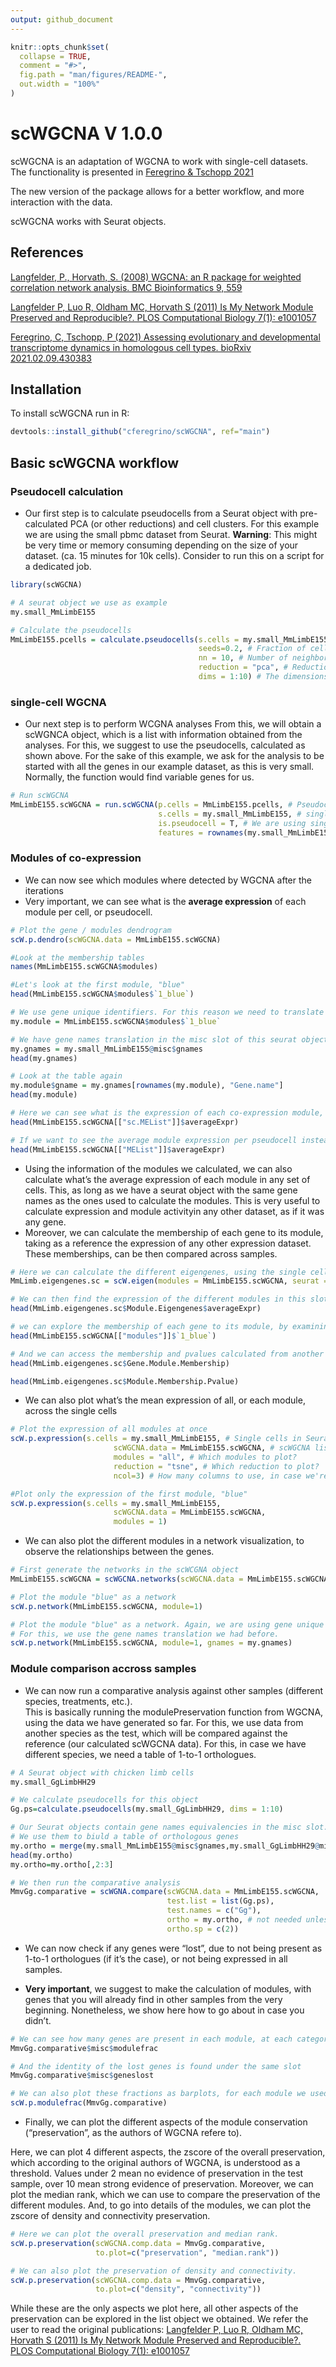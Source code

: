 ```yaml
---
output: github_document
---
```


<!-- README.md is generated from README.Rmd. Please edit that file -->

```r
knitr::opts_chunk$set(
  collapse = TRUE,
  comment = "#>",
  fig.path = "man/figures/README-",
  out.width = "100%"
)
```

# scWGCNA V 1.0.0

<!-- badges: start -->
<!-- badges: end -->

scWGCNA is an adaptation of WGCNA to work with single-cell datasets.
The functionality is presented in  <a href="http://doi.org/10.1002/dvdy.384" target="_blank">Feregrino & Tschopp 2021</a>

The new version of the package allows for a better workflow, and more interaction with the data.

scWGCNA works with Seurat objects.

## References

<a href="https://bmcbioinformatics.biomedcentral.com/articles/10.1186/1471-2105-9-559" target="_blank">Langfelder, P., Horvath, S. (2008) WGCNA: an R package for weighted correlation network analysis. BMC Bioinformatics 9, 559</a>

<a href="https://journals.plos.org/ploscompbiol/article?id=10.1371/journal.pcbi.1001057" target="_blank">Langfelder P, Luo R, Oldham MC, Horvath S (2011) Is My Network Module Preserved and Reproducible?. PLOS Computational Biology 7(1): e1001057</a>

<a href="https://doi.org/10.1101/2021.02.09.430383" target="_blank">Feregrino, C, Tschopp, P (2021) Assessing evolutionary and developmental transcriptome dynamics in homologous cell types. bioRxiv 2021.02.09.430383</a>


## Installation

To install scWGCNA run in R:

```r

devtools::install_github("cferegrino/scWGCNA", ref="main")

```

## Basic scWGCNA workflow

### Pseudocell calculation

* Our first step is to calculate pseudocells from a Seurat object with pre-calculated PCA (or other reductions) and cell clusters.
For this example we are using the small pbmc dataset from Seurat.
**Warning**: This might be very time or memory consuming depending on the size of your dataset. (ca. 15 minutes for 10k cells). Consider to run this on a script for a dedicated job.

```r

library(scWGCNA)

# A seurat object we use as example
my.small_MmLimbE155

# Calculate the pseudocells
MmLimbE155.pcells = calculate.pseudocells(s.cells = my.small_MmLimbE155, # Single cells in Seurat object
                                          seeds=0.2, # Fraction of cells to use as seeds to aggregate pseudocells
                                          nn = 10, # Number of neighbors to aggregate
                                          reduction = "pca", # Reduction to use
                                          dims = 1:10) # The dimensions to use

```

### single-cell WGCNA

* Our next step is to perform WCGNA analyses
From this, we will obtain a scWGNCA object, which is a list with information obtained from the analyses.
For this, we suggest to use the pseudocells, calculated as shown above.
For the sake of this example, we ask for the analysis to be started with all the genes in our example dataset, as this is very small.  Normally, the function would find variable genes for us.  

```r

# Run scWGCNA
MmLimbE155.scWGCNA = run.scWGCNA(p.cells = MmLimbE155.pcells, # Pseudocells (recommended), or Seurat single cells
                                 s.cells = my.small_MmLimbE155, # single cells in Seurat format
                                 is.pseudocell = T, # We are using single cells twice this time
                                 features = rownames(my.small_MmLimbE155)) # Recommended: variable genes

```

### Modules of co-expression

* We can now see which modules where detected by WGCNA after the iterations
* Very important, we can see what is the **average expression** of each module per cell, or pseudocell.

```r
# Plot the gene / modules dendrogram
scW.p.dendro(scWGCNA.data = MmLimbE155.scWGCNA)

#Look at the membership tables
names(MmLimbE155.scWGCNA$modules)

#Let's look at the first module, "blue"
head(MmLimbE155.scWGCNA$modules$`1_blue`)

# We use gene unique identifiers. For this reason we need to translate them to names
my.module = MmLimbE155.scWGCNA$modules$`1_blue`

# We have gene names translation in the misc slot of this seurat object.
my.gnames = my.small_MmLimbE155@misc$gnames
head(my.gnames)

# Look at the table again
my.module$gname = my.gnames[rownames(my.module), "Gene.name"]
head(my.module)

# Here we can see what is the expression of each co-expression module, per cell. This is in one of the list items
head(MmLimbE155.scWGCNA[["sc.MEList"]]$averageExpr)

# If we want to see the average module expression per pseudocell instead of single cells, we find it here
head(MmLimbE155.scWGCNA[["MEList"]]$averageExpr)

```

* Using the information of the modules we calculated, we can also calculate what's the average expression of each module in any set of cells. This, as long as we have a seurat object with the same gene names as the ones used to calculate the modules. This is very useful to calculate expression and module activityin any other dataset, as if it was any gene.
* Moreover, we can calculate the membership of each gene to its module, taking as a reference the expression of any other expression dataset. These memberships, can be then compared across samples.

```r
# Here we can calculate the different eigengenes, using the single cell data from the mouse.
MmLimb.eigengenes.sc = scW.eigen(modules = MmLimbE155.scWGCNA, seurat = my.small_MmLimbE155)

# We can then find the expression of the different modules in this slot
head(MmLimb.eigengenes.sc$Module.Eigengenes$averageExpr)

# we can explore the membership of each gene to its module, by examining the scWGCNA data list object
head(MmLimbE155.scWGCNA[["modules"]]$`1_blue`)

# And we can access the membership and pvalues calculated from another data set, by looking at these tables
head(MmLimb.eigengenes.sc$Gene.Module.Membership)

head(MmLimb.eigengenes.sc$Module.Membership.Pvalue)

```

* We can also plot what's the mean expression of all, or each module, across the single cells

```r
# Plot the expression of all modules at once
scW.p.expression(s.cells = my.small_MmLimbE155, # Single cells in Seurat format
                       scWGCNA.data = MmLimbE155.scWGCNA, # scWGCNA list dataset
                       modules = "all", # Which modules to plot?
                       reduction = "tsne", # Which reduction to plot?
                       ncol=3) # How many columns to use, in case we're plotting several?

#Plot only the expression of the first module, "blue"
scW.p.expression(s.cells = my.small_MmLimbE155,
                       scWGCNA.data = MmLimbE155.scWGCNA,
                       modules = 1)

```

* We can also plot the different modules in a network visualization, to observe the relationships between the genes.  

```r
# First generate the networks in the scWCGNA object
MmLimbE155.scWGCNA = scWGCNA.networks(scWGCNA.data = MmLimbE155.scWGCNA)

# Plot the module "blue" as a network
scW.p.network(MmLimbE155.scWGCNA, module=1)

# Plot the module "blue" as a network. Again, we are using gene unique identifiers, not very informative.
# For this, we use the gene names translation we had before.
scW.p.network(MmLimbE155.scWGCNA, module=1, gnames = my.gnames)

```

### Module comparison accross samples

* We can now run a comparative analysis against other samples (different species, treatments, etc.).  
This is basically running the modulePreservation function from WGCNA, using the data we have generated so far.
For this, we use data from another species as the test, which will be compared against the reference (our calculated scWGCNA data).
For this, in case we have different species, we need a table of 1-to-1 orthologues.

```r
# A Seurat object with chicken limb cells
my.small_GgLimbHH29

# We calculate pseudocells for this object
Gg.ps=calculate.pseudocells(my.small_GgLimbHH29, dims = 1:10)

# Our Seurat objects contain gene names equivalencies in the misc slot.
# We use them to biuld a table of orthologous genes
my.ortho = merge(my.small_MmLimbE155@misc$gnames,my.small_GgLimbHH29@misc$gnames, by = "Gene.name")
head(my.ortho)
my.ortho=my.ortho[,2:3]

# We then run the comparative analysis
MmvGg.comparative = scWGNA.compare(scWGCNA.data = MmLimbE155.scWGCNA,
                                   test.list = list(Gg.ps),
                                   test.names = c("Gg"),
                                   ortho = my.ortho, # not needed unless reference and tests have different gene names
                                   ortho.sp = c(2))

```

* We can now check if any genes were "lost", due to not being present as 1-to-1 orthologues (if it's the case), or not being expressed in all samples.

* **Very important**, we suggest to make the calculation of modules, with genes that you will already find in other samples from the very beginning. Nonetheless, we show here how to go about in case you didn't.

```r
# We can see how many genes are present in each module, at each category. In the misc slot of the scWGCNA comparative list object
MmvGg.comparative$misc$modulefrac

# And the identity of the lost genes is found under the same slot
MmvGg.comparative$misc$geneslost

# We can also plot these fractions as barplots, for each module we used for comparisons
scW.p.modulefrac(MmvGg.comparative)
```

* Finally, we can plot the different aspects of the module conservation ("preservation", as the authors of WGCNA refere to).

Here, we can plot 4 different aspects, the zscore of the overall preservation, which according to the original authors of WGCNA, is understood as a threshold. Values under 2 mean no evidence of preservation in the test sample, over 10 mean strong evidence of preservation. Moreover, we can plot the median rank, which we can use to compare the preservation of the different modules. And, to go into details of the modules, we can plot the zscore of density and connectivity preservation.  


```r
# Here we can plot the overall preservation and median rank.
scW.p.preservation(scWGCNA.comp.data = MmvGg.comparative,
                   to.plot=c("preservation", "median.rank"))

# We can also plot the preservation of density and connectivity.
scW.p.preservation(scWGCNA.comp.data = MmvGg.comparative,
                   to.plot=c("density", "connectivity"))
```

While these are the only aspects we plot here, all other aspects of the preservation can be explored in the list object we obtained. We refer the user to read the original publications:
<a href="https://journals.plos.org/ploscompbiol/article?id=10.1371/journal.pcbi.1001057" target="_blank">Langfelder P, Luo R, Oldham MC, Horvath S (2011) Is My Network Module Preserved and Reproducible?. PLOS Computational Biology 7(1): e1001057</a>

